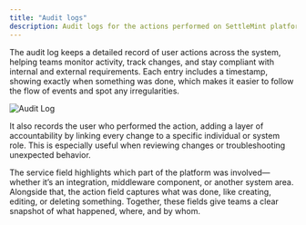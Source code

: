 ```yaml
---
title: "Audit logs"
description: Audit logs for the actions performed on SettleMint platform
---
```



The audit log keeps a detailed record of user actions across the system, helping
teams monitor activity, track changes, and stay compliant with internal and
external requirements. Each entry includes a timestamp, showing exactly when
something was done, which makes it easier to follow the flow of events and spot
any irregularities.

![Audit Log](../../../img/building-with-settlemint/audit-log.png)

It also records the user who performed the action, adding a layer of
accountability by linking every change to a specific individual or system role.
This is especially useful when reviewing changes or troubleshooting unexpected
behavior.

The service field highlights which part of the platform was involved—whether
it’s an integration, middleware component, or another system area. Alongside
that, the action field captures what was done, like creating, editing, or
deleting something. Together, these fields give teams a clear snapshot of what
happened, where, and by whom.
